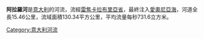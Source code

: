 '''阿拉羅河'''是[[意大利|意大利]]的河流，流經[[雷焦卡拉布里亞省|雷焦卡拉布里亞省]]，最終注入[[愛奧尼亞海|愛奧尼亞海]]，河道全長15.46公里，流域面積130.34平方公里，平均流量每秒731.6立方米。

{{coord|38|21|N|16|28|E|display=title|region:IT_type:river_source:GNS-enwiki}}

{{Italy-geo-stub}}
[[Category:意大利河流|Category:意大利河流]]